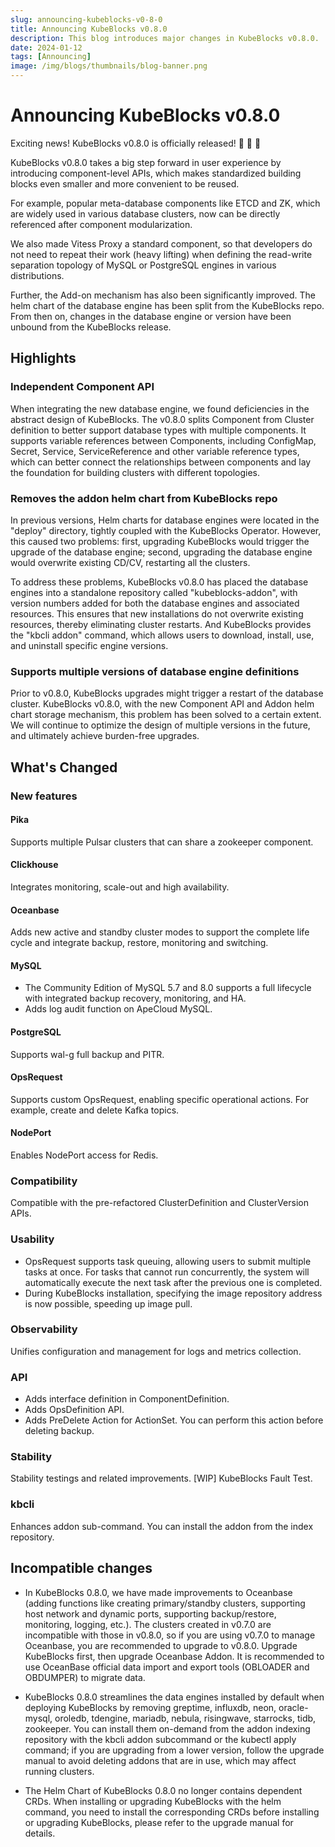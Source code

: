 ```yaml
---
slug: announcing-kubeblocks-v0-8-0
title: Announcing KubeBlocks v0.8.0
description: This blog introduces major changes in KubeBlocks v0.8.0.
date: 2024-01-12
tags: [Announcing]
image: /img/blogs/thumbnails/blog-banner.png
---
```


# Announcing KubeBlocks v0.8.0

Exciting news! KubeBlocks v0.8.0 is officially released! 🚀 🎉 🎈

KubeBlocks v0.8.0 takes a big step forward in user experience by introducing component-level APIs, which makes standardized building blocks even smaller and more convenient to be reused.

For example, popular meta-database components like ETCD and ZK, which are widely used in various database clusters, now can be directly referenced after component modularization.

We also made Vitess Proxy a standard component, so that developers do not need to repeat their work (heavy lifting) when defining the read-write separation topology of MySQL or PostgreSQL engines in various distributions.

Further, the Add-on mechanism has also been significantly improved. The helm chart of the database engine has been split from the KubeBlocks repo. From then on, changes in the database engine or version have been unbound from the KubeBlocks release.

## Highlights

### Independent Component API

When integrating the new database engine, we found deficiencies in the abstract design of KubeBlocks. The v0.8.0 splits Component from Cluster definition to better support database types with multiple components. It supports variable references between Components, including ConfigMap, Secret, Service, ServiceReference and other variable reference types, which can better connect the relationships between components and lay the foundation for building clusters with different topologies.

### Removes the addon helm chart from KubeBlocks repo

In previous versions, Helm charts for database engines were located in the "deploy" directory, tightly coupled with the KubeBlocks Operator. However, this caused two problems: first, upgrading KubeBlocks would trigger the upgrade of the database engine; second, upgrading the database engine would overwrite existing CD/CV, restarting all the clusters.

To address these problems, KubeBlocks v0.8.0 has placed the database engines into a standalone repository called "kubeblocks-addon", with version numbers added for both the database engines and associated resources. This ensures that new installations do not overwrite existing resources, thereby eliminating cluster restarts. And KubeBlocks provides the "kbcli addon" command, which allows users to download, install, use, and uninstall specific engine versions.

### Supports multiple versions of database engine definitions

Prior to v0.8.0, KubeBlocks upgrades might trigger a restart of the database cluster. KubeBlocks v0.8.0, with the new Component API and Addon helm chart storage mechanism, this problem has been solved to a certain extent. We will continue to optimize the design of multiple versions in the future, and ultimately achieve burden-free upgrades.

## What's Changed

### New features

#### Pika

Supports multiple Pulsar clusters that can share a zookeeper component.

#### Clickhouse

Integrates monitoring, scale-out and high availability.

#### Oceanbase

Adds new active and standby cluster modes to support the complete life cycle and integrate backup, restore, monitoring and switching.

#### MySQL

- The Community Edition of MySQL 5.7 and 8.0 supports a full lifecycle with integrated backup recovery, monitoring, and HA.
- Adds log audit function on ApeCloud MySQL.

#### PostgreSQL

Supports wal-g full backup and PITR.

#### OpsRequest

Supports custom OpsRequest, enabling specific operational actions. For example, create and delete Kafka topics.

#### NodePort

Enables NodePort access for Redis.

### Compatibility

Compatible with the pre-refactored ClusterDefinition and ClusterVersion APIs.

### Usability

- OpsRequest supports task queuing, allowing users to submit multiple tasks at once. For tasks that cannot run concurrently, the system will automatically execute the next task after the previous one is completed.
- During KubeBlocks installation, specifying the image repository address is now possible, speeding up image pull.

### Observability

Unifies configuration and management for logs and metrics collection.

### API

- Adds interface definition in ComponentDefinition.
- Adds OpsDefinition API.
- Adds PreDelete Action for ActionSet. You can perform this action before deleting backup.

### Stability

Stability testings and related improvements. [WIP] KubeBlocks Fault Test.

### kbcli

Enhances addon sub-command. You can install the addon from the index repository.

## Incompatible changes

- In KubeBlocks 0.8.0, we have made improvements to Oceanbase (adding functions like creating primary/standby clusters, supporting host network and dynamic ports, supporting backup/restore, monitoring, logging, etc.). The clusters created in v0.7.0 are incompatible with those in v0.8.0, so if you are using v0.7.0 to manage Oceanbase, you are recommended to upgrade to v0.8.0. Upgrade KubeBlocks first, then upgrade Oceanbase Addon. It is recommended to use OceanBase official data import and export tools (OBLOADER and OBDUMPER) to migrate data.

- KubeBlocks 0.8.0 streamlines the data engines installed by default when deploying KubeBlocks by removing greptime, influxdb, neon, oracle-mysql, oroledb, tdengine, mariadb, nebula, risingwave, starrocks, tidb, zookeeper. You can install them on-demand from the addon indexing repository with the kbcli addon subcommand or the kubectl apply command; if you are upgrading from a lower version, follow the upgrade manual to avoid deleting addons that are in use, which may affect running clusters.

- The Helm Chart of KubeBlocks 0.8.0 no longer contains dependent CRDs. When installing or upgrading KubeBlocks with the helm command, you need to install the corresponding CRDs before installing or upgrading KubeBlocks, please refer to the upgrade manual for details.